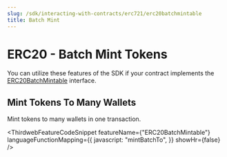 ```yaml
---
slug: /sdk/interacting-with-contracts/erc721/erc20batchmintable
title: Batch Mint
---
```



# ERC20 - Batch Mint Tokens

You can utilize these features of the SDK if your contract implements the [ERC20BatchMintable](/contractkit/interfaces/er20batchmintable) interface.

<div className="row" style={{ marginBottom: 24 }}>
  <div className="col col--12" style={{ marginTop: 8 }}>
    <QuickstartCard
      name="Learn how to implement ERC20BatchMintable in your smart contract"
      link={"/contractkit/interfaces/erc20batchmintable"}
      image="/assets/icons/general.png"
    />
  </div>
</div>

## Mint Tokens To Many Wallets

Mint tokens to many wallets in one transaction.

<ThirdwebFeatureCodeSnippet
  featureName={"ERC20BatchMintable"}
  languageFunctionMapping={{
    javascript: "mintBatchTo",
  }}
  showHr={false}
/>
